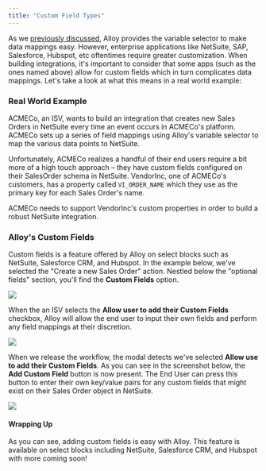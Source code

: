 ```yaml
---
title: "Custom Field Types"
---
```


As we [previously discussed](/docs/variable-selector), Alloy provides the variable selector to make data mappings easy. However, enterprise applications like NetSuite, SAP, Salesforce, Hubspot, etc oftentimes require greater customization. When building integrations, it's important to consider that some apps (such as the ones named above) allow for custom fields which in turn complicates data mappings. Let's take a look at what this means in a real world example:

### Real World Example

ACMECo, an ISV, wants to build an integration that creates new Sales Orders in NetSuite every time an event occurs in ACMECo's platform. ACMECo sets up a series of field mappings using Alloy's variable selector to map the various data points to NetSuite. 

Unfortunately, ACMECo realizes a handful of their end users require a bit more of a high touch approach – they have custom fields configured on their SalesOrder schema in NetSuite. VendorInc, one of ACMECo's customers, has a property called `VI_ORDER_NAME` which they use as the primary key for each Sales Order's name.

ACMECo needs to support VendorInc's custom properties in order to build a robust NetSuite integration.

### Alloy's Custom Fields

Custom fields is a feature offered by Alloy on select blocks such as NetSuite, Salesforce CRM, and Hubspot. In the example below, we've selected the "Create a new Sales Order" action. Nestled below the "optional fields" section, you'll find the **Custom Fields** option.

![](/images/66f23c0-Custom_Fields.png) 

When the an ISV selects the **Allow user to add their Custom Fields** checkbox, Alloy will allow the end user to input their own fields and perform any field mappings at their discretion.

![](/images/0e839b4-Screenshot_2023-07-18_at_11.27.08_PM.png)

When we release the workflow, the modal detects we've selected **Allow use to add their Custom Fields**. As you can see in the screenshot below, the **Add Custom Field** button is now present. The End User can press this button to enter their own key/value pairs for any custom fields that might exist on their Sales Order object in NetSuite.

![](/images/d442c8f-custom_fields_modal.png)

#### Wrapping Up

As you can see, adding custom fields is easy with Alloy. This feature is available on select blocks including NetSuite, Salesforce CRM, and Hubspot with more coming soon!
